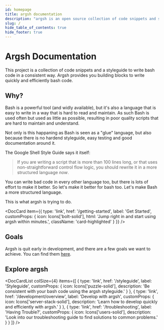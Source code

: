 ```yaml
---
id: homepage
title: argsh documentation
description: "argsh is an open source collection of code snippets and styleguide how to use them."
slug: /
hide_table_of_contents: true
hide_footer: true
---
```



# Argsh Documentation

This project is a collection of code snippets and a styleguide to write bash code in a consistent way.
Argsh provides you building blocks to write quickly and efficiently bash code.

## Why?

Bash is a powerful tool (and widly available), but it's also a language that is easy to write in a way that is hard to read and maintain.
As such Bash is used often but used as little as possible, resulting in poor quality scripts that are hard to maintain and understand.

Not only is this happaning as Bash is seen as a "glue" language, but also because there is no hardend styleguide, easy testing and good documentation around it.

The Google Shell Style Guide says it itself:

> If you are writing a script that is more than 100 lines long, or that uses non-straightforward control flow logic, you should rewrite it in a more structured language _now_.

You can write bad code in every other language too, but there is lots of effort to make it better.
So let's make it better for bash too. Let's make Bash a more structured language.

This is what argsh is trying to do.

<DocCard item={{
  type: 'link',
  href: '/getting-started',
  label: 'Get Started',
  customProps: {
    icon: Icons['bolt-solid'],
    html: 'Jump right in and start using argsh within minutes.',
    className: 'card-highlighted'
  }
}} />

## Goals

Argsh is quit early in development, and there are a few goals we want to achieve.
You can find them [here](https://github.com/arg-sh/argsh#goals).

## Explore argsh

<DocCardList colSize={4} items={[
  {
    type: 'link',
    href: '/styleguide',
    label: 'Styleguide',
    customProps: {
      icon: Icons['puzzle-solid'],
      description: 'Be consistent with your bash code using the argsh styleguide.'
    }
  },
  {
    type: 'link',
    href: '/development/overview',
    label: 'Develop with argsh',
    customProps: {
      icon: Icons['server-stack-solid'],
      description: 'Learn how to develop quickly and efficiently with argsh.'
    }
  },
  {
    type: 'link',
    href: '/troubleshooting',
    label: 'Having Trouble?',
    customProps: {
      icon: Icons['users-solid'],
      description: 'Look into our troubleshooting guide to find solutions to common problems.'
    }
  }
]} />